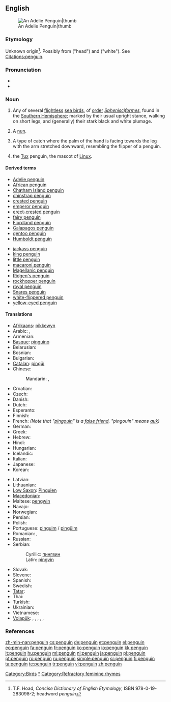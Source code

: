 {{wikipedia}}
{{also|Penguin}}
==English==
[[Image:Adelie Penguin.jpg|An Adelie Penguin|thumb]]

===Etymology===
Unknown origin<ref>T.F. Hoad, ''Concise Dictionary of English Etymology'', ISBN 978-0-19-283098-2; headword ''penguin''</ref>. Possibly from {{etyl|cy}} {{term|lang=cy|pen}} ("head") and {{term|lang=cy|gwyn}} ("white"). See [[citations|Citations:penguin]].

===Pronunciation===
* {{enPR|pĕng'gwĭn, pĕn'gwĭn}}
* {{audio|en-us-penguin.ogg|Audio (US)}}

===Noun===
{{en-noun}}

# Any of several [[flightless]] [[sea bird]]s, of [[order]] ''[[Sphenisciformes]]'', found in the [[Southern Hemisphere]]; marked by their usual upright stance, walking on short legs, and (generally) their stark black and white plumage.
# {{slang}} A [[nun]].
# {{juggling}} A type of catch where the palm of the hand is facing towards the leg with the arm stretched downward, resembling the flipper of a penguin.
# {{computers}} the [[Tux]] penguin, the mascot of [[Linux]].

====Derived terms====
{{rel-top}}
* [[Adelie penguin]]
* [[African penguin]]
* [[Chatham Island penguin]]
* [[chinstrap penguin]]
* [[crested penguin]]
* [[emperor penguin]]
* [[erect-crested penguin]]
* [[fairy penguin]]
* [[Fiordland penguin]]
* [[Galapagos penguin]]
* [[gentoo penguin]]
* [[Humboldt penguin]]
{{rel-mid}}
* [[jackass penguin]]
* [[king penguin]]
* [[little penguin]]
* [[macaroni penguin]]
* [[Magellanic penguin]]
* [[Ridgen's penguin]]
* [[rockhopper penguin]]
* [[royal penguin]]
* [[Snares penguin]]
* [[white-flippered penguin]]
* [[yellow-eyed penguin]]
{{rel-bottom}}

====Translations====
{{trans-top|flightless sea bird}}
* [[Afrikaans]]: [[pikkewyn]]
* Arabic: {{t|ar|بطريق|m|tr=biTriiq}},  {{t|ar|بينجوين|m|tr=bingwiin}}
* Armenian: {{t-|hy|պինգվին|tr=pingvin}}
* [[Basque]]: [[pinguino]]
* Belarusian: {{t|be|пінгвін|m|tr=pinhvín|xs=Belarusian}}
* Bosnian: {{t-|bs|pingvin|m}}
* Bulgarian: {{t+|bg|пингвин|m|tr=pingvín}}
* [[Catalan]]: [[pingüí]]
* Chinese:
*: Mandarin: {{t-|cmn|企鵝|sc=Hani}},  {{t-|cmn|企鹅|tr=qǐ'é|sc=Hani}}
* Croatian: {{t-|hr|pingvin|m}}
* Czech: {{t+|cs|tučňák|m}}
* Danish: {{t+|da|pingvin}}
* Dutch: {{t+|nl|pinguïn|m}}
* Esperanto: {{t+|eo|pingveno|xs=Esperanto}}
* Finnish: {{t+|fi|pingviini}}
* French: {{t+|fr|manchot|m}} ''(Note that "[[pingouin]]" is a [[false friend]]. "pingouin" means [[auk]])''
* German: {{t+|de|Pinguin|m}}
* Greek: {{t+|el|πιγκουίνος|m|tr=pigkouínos}}
* Hebrew: {{t|he|פינגווין}}
* Hindi: {{t|hi|पेंगुइन|tr=pēṅgu'in|xs=Hindi}}
* Hungarian: {{t+|hu|pingvin}}
* Icelandic: {{t+|is|mörgæs|f}}
* Italian: {{t+|it|pinguino|m}}
* Japanese: {{t+|ja|ペンギン|tr=pengin}}
* Korean: {{t+|ko|펭귄|tr=peng-gwin|sc=Hang}}
{{trans-mid}}
* Latvian: {{t|lv|pingvīns|m}}
* Lithuanian: {{t+|lt|pingvinas|m|xs=Lithuanian}}
* [[Low Saxon]]: [[Pinguien]] {{m}}
* [[Macedonian]]: {{t-|mk|пингвин|m|tr=pingvín}}
* Maltese: [[pengwin]] {{m}}
* Navajo: {{tø|nv|tsídii naʼałkʼaiʼí}}
* Norwegian: {{t-|no|pingvin|m}}
* Persian: {{t|fa|پنگوئن|xs=Persian}}
* Polish: {{t+|pl|pingwin|m}}
* Portuguese: [[pinguim]] / [[pingüim]] {{m}}
* Romanian: {{t+|ro|pinguin|m}}, {{t-|ro|pinguini|m|p}}
* Russian: {{t+|ru|пингвин|m|tr=pingvín}}
* Serbian:
*: Cyrillic: [[пингвин#Serbian|пингвин]] {{m}}
*: Latin: [[pingvin#Serbian|pingvin]] {{m}}
* Slovak: {{t|sk|tučniak|m}}
* Slovene: {{t+|sl|pingvin|m}}
* Spanish: {{t+|es|pingüino|m}}
* Swedish: {{t+|sv|pingvin}}
* [[Tatar]]: {{t-|tt|пингвин|sc=Cyrl|xs=Tatar}}
* Thai: {{t|th|เพนกวิน|tr=payn-gwin}}
* Turkish: {{t+|tr|penguen}}
* Ukrainian: {{t|uk|пінгвін|m|tr=pinhvín|xs=Ukrainian}}
* Vietnamese: {{t|vi|chim cánh cụt|xs=Vietnamese}}
* [[Volapük]]: {{qualifier|male or female}} {{t|vo|pinguen}}, {{qualifier|male}} {{t|vo|hipinguen}}, {{qualifier|female}} {{t|vo|jipinguen}}, {{qualifier|male or female offspring, young}} {{t|vo|pinguenül}}, {{qualifier|young male offspring}} {{t|vo|hipinguenül}}, {{qualifier|young female offspring}} {{t|vo|jipinguenül}}
{{trans-bottom}}

===References===
<references/>

[[Category:Birds]]
[[Category:Penguins|*]]
[[Category:Refractory feminine rhymes]]

[[zh-min-nan:penguin]]
[[cs:penguin]]
[[de:penguin]]
[[et:penguin]]
[[el:penguin]]
[[eo:penguin]]
[[fa:penguin]]
[[fr:penguin]]
[[ko:penguin]]
[[io:penguin]]
[[kk:penguin]]
[[lt:penguin]]
[[hu:penguin]]
[[ml:penguin]]
[[nl:penguin]]
[[ja:penguin]]
[[pl:penguin]]
[[pt:penguin]]
[[ro:penguin]]
[[ru:penguin]]
[[simple:penguin]]
[[sr:penguin]]
[[fi:penguin]]
[[ta:penguin]]
[[te:penguin]]
[[tr:penguin]]
[[vi:penguin]]
[[zh:penguin]]